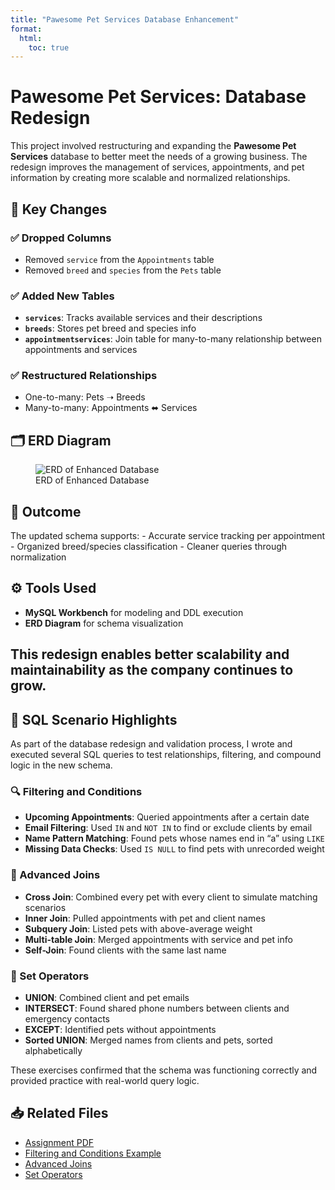 ```yaml
---
title: "Pawesome Pet Services Database Enhancement"
format:
  html:
    toc: true
---
```


# Pawesome Pet Services: Database Redesign

This project involved restructuring and expanding the **Pawesome Pet Services** database to better meet the needs of a growing business. The redesign improves the management of services, appointments, and pet information by creating more scalable and normalized relationships.

## 🐾 Key Changes

### ✅ Dropped Columns
- Removed `service` from the `Appointments` table
- Removed `breed` and `species` from the `Pets` table

### ✅ Added New Tables
- **`services`**: Tracks available services and their descriptions
- **`breeds`**: Stores pet breed and species info
- **`appointmentservices`**: Join table for many-to-many relationship between appointments and services

### ✅ Restructured Relationships
- One-to-many: Pets ➝ Breeds
- Many-to-many: Appointments ⬌ Services

## 🗂️ ERD Diagram

![ERD of Enhanced Database](EDR Diagram.png)

## 📌 Outcome

The updated schema supports:
- Accurate service tracking per appointment
- Organized breed/species classification
- Cleaner queries through normalization

## ⚙️ Tools Used
- **MySQL Workbench** for modeling and DDL execution
- **ERD Diagram** for schema visualization

This redesign enables better scalability and maintainability as the company continues to grow.
---

## 🧮 SQL Scenario Highlights

As part of the database redesign and validation process, I wrote and executed several SQL queries to test relationships, filtering, and compound logic in the new schema.

### 🔍 Filtering and Conditions 

- **Upcoming Appointments**: Queried appointments after a certain date  
- **Email Filtering**: Used `IN` and `NOT IN` to find or exclude clients by email  
- **Name Pattern Matching**: Found pets whose names end in "a" using `LIKE`  
- **Missing Data Checks**: Used `IS NULL` to find pets with unrecorded weight

### 🔗 Advanced Joins 

- **Cross Join**: Combined every pet with every client to simulate matching scenarios  
- **Inner Join**: Pulled appointments with pet and client names  
- **Subquery Join**: Listed pets with above-average weight  
- **Multi-table Join**: Merged appointments with service and pet info  
- **Self-Join**: Found clients with the same last name

### 🧰 Set Operators 

- **UNION**: Combined client and pet emails  
- **INTERSECT**: Found shared phone numbers between clients and emergency contacts  
- **EXCEPT**: Identified pets without appointments  
- **Sorted UNION**: Merged names from clients and pets, sorted alphabetically

These exercises confirmed that the schema was functioning correctly and provided practice with real-world query logic.

## 📥 Related Files

- [Assignment PDF](Week 2 Assignment_ Enhancing the Pawesome Pet Services Database.pdf)
- [Filtering and Conditions Example](Week 3 Assignment Filtering Result Sets in SQL (1).sql)
- [Advanced Joins](Week4Joins (1).sql)
- [Set Operators](Week5 (1).sql)